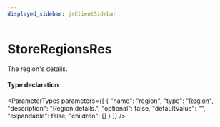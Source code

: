 ```yaml
---
displayed_sidebar: jsClientSidebar
---
```



# StoreRegionsRes

The region's details.

#### Type declaration

<ParameterTypes parameters={[
  {
    "name": "region",
    "type": "[Region](../classes/internal.Region.mdx)",
    "description": "Region details.",
    "optional": false,
    "defaultValue": "",
    "expandable": false,
    "children": []
  }
]} />

